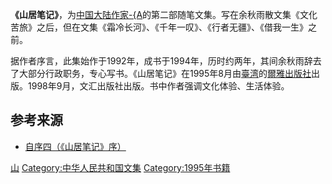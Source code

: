 '''《山居笔记》'''，为[[中国大陆|中国大陆]][[作家|作家]][[余秋雨|-{A]]的第二部随笔文集。写在余秋雨散文集《文化苦旅》之后，但在文集《霜冷长河》、《千年一叹》、《行者无疆》、《借我一生》之前。

据作者序言，此集始作于1992年，成书于1994年，历时约两年，其间余秋雨辞去了大部分行政职务，专心写书。《山居笔记》在1995年8月由[[臺湾|臺湾]]的[[爾雅出版社|爾雅出版社]]出版。1998年9月，文汇出版社出版。书中作者强调文化体验、生活体验。

== 参考来源 ==
* [http://book.sina.com.cn/longbook/1087457725_chuzou/4.shtml 自序四（《山居笔记》序）] {{Wayback|url=http://book.sina.com.cn/longbook/1087457725_chuzou/4.shtml |date=20061125131218 }}

[[Category:余秋雨|山]]
[[Category:中华人民共和国文集|Category:中华人民共和国文集]]
[[Category:1995年书籍|Category:1995年书籍]]


{{Chinese literature-stub}}